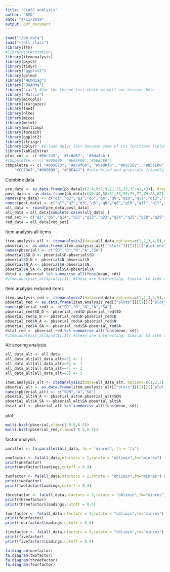 ```yaml
---
title: "CLASS analysis"
author: "BVD"
date: "4/11/2019"
output: pdf_document
---
```


```r
load("~/pb_data")
load("~/all_class")
library(ltm)
#library(GPArotation)
library(itemanalysis)
library(psych)
library(tidyr)
library("ggplot2")
library(gvlma)
library("HLMdiag")
library("DHARMa")
library("car") #for the Levene test which we will not discuss here
library("Matrix")
library(mitools)
library(stargazer)
library(lme4)
library(nlme)
library(mice)
library(mitml)
library(multcomp)
library(foreach)
library(ggplot2)
library(stringr)
library(dplyr)  #I load dplyr last because some of its functions (select) will be masked by plyr and it is a PITA to debug
library(kableExtra)
plot_col <- c('#66c2a5', '#fc8d62', '#8da0cb')
#cbbpalette <- c('#000000','#E69F00','#56B4E9')
cbbpalette <- c( "#009E73", "#e79f00", "#9ad0f3", "#0072B2", "#D55E00", 
    "#CC79A7","#000000", "#F0E442") #colorblind and grayscale friendly.
```

Combine data

```r
pre_data <- as.data.frame(pb_data[c(2:4,6:7,9,11:31,33,35:41,43)], drop=false)
post_data <- as.data.frame(pb_data[c(46:48,50:51,53,55:75,77,79:85,87)], drop=false)
names(pre_data) <- c("q1","q2","q3","q5","q6","q8","q10","q11","q12","q13","q14","q15","q16","q17","q18","q19","q20","q21","q22","q23","q24","q25","q26","q27","q28","q29","q30","q32","q34","q35","q36","q37","q38","q39","q40","q42")
names(post_data) <- c("q1","q2","q3","q5","q6","q8","q10","q11","q12","q13","q14","q15","q16","q17","q18","q19","q20","q21","q22","q23","q24","q25","q26","q27","q28","q29","q30","q32","q34","q35","q36","q37","q38","q39","q40","q42")
all_data <- rbind(pre_data,post_data)
all_data = all_data[complete.cases(all_data),]
red_set <- c("q3","q5","q14","q21","q22","q23","q24","q25","q28","q29","q30","q32","q34","q37","q40")
red_data = all_data[red_set]
```

Item analysis all items
```r
item.analysis_all <- itemanalysis2(data=all_data,options=c(1,2,3,4,5),ngroup=37,correction=TRUE)
pbserial <- as.data.frame(item.analysis_all[["plots"]][[1]][["plot_env"]][["dist.disc"]])
names(pbserial) <- c("SD","D","N","A","SA")
pbserial$SD_D <- pbserial$D-pbserial$SD
pbserial$D_N <- pbserial$N-pbserial$D
pbserial$N_A <- pbserial$A-pbserial$N
pbserial$A_SA <- pbserial$SA-pbserial$A
dstat <- pbserial %>% summarise_all(funs(mean, sd))
#item.analysis_all$plots[[1]] #these are interesting. Similar to item difficulty plots
```

Item analysis reduced items
```r
item.analysis_red <- itemanalysis2(data=red_data,options=c(1,2,3,4,5),ngroup=37,correction=TRUE)
pbserial_red <- as.data.frame(item.analysis_red[["plots"]][[1]][["plot_env"]][["dist.disc"]])
names(pbserial_red) <- c("SD","D","N","A","SA")
pbserial_red$SD_D <- pbserial_red$D-pbserial_red$SD
pbserial_red$D_N <- pbserial_red$N-pbserial_red$D
pbserial_red$N_A <- pbserial_red$A-pbserial_red$N
pbserial_red$A_SA <- pbserial_red$SA-pbserial_red$A
dstat_red <- pbserial_red %>% summarise_all(funs(mean, sd))
#item.analysis_all$plots[[1]] #these are interesting. Similar to item difficulty plots
```

Alt scoring analysis
```r
all_data_alt <- all_data
all_data_alt[all_data_alt==2] <- 1
all_data_alt[all_data_alt==3] <- 1
all_data_alt[all_data_alt==4] <- 2
all_data_alt[all_data_alt==5] <- 3

item.analysis_alt <- itemanalysis2(data=all_data_alt, options=c(1,2,3),ngroup=37,correction=TRUE)
pbserial_alt <- as.data.frame(item.analysis_alt[["plots"]][[1]][["plot_env"]][["dist.disc"]])
names(pbserial_alt) <- c("SDN","A","SA")
pbserial_alt$N_A <- pbserial_alt$A-pbserial_alt$SDN
pbserial_alt$A_SA <- pbserial_alt$SA-pbserial_alt$A
dstat_alt <- pbserial_alt %>% summarise_all(funs(mean, sd))
```

plot
```r
multi.hist(pbserial,xlim=c(-0.5,0.5))
multi.hist(pbserial_red,xlim=c(-0.5,0.5))
```

factor analysis
```r
parallel <- fa.parallel(all_data, fm = 'minres', fa = 'fa')

onefactor <- fa(all_data,nfactors = 1,rotate = "oblimin",fm="minres")
print(onefactor)
print(onefactor$loadings,cutoff = 0.4)

twofactor <- fa(all_data,nfactors = 2,rotate = "oblimin",fm="minres") #Looks like the best most simple model (variance explained and questions maintained)
print(twofactor)
print(twofactor$loadings,cutoff = 0.4)

threefactor <- fa(all_data,nfactors = 3,rotate = "oblimin",fm="minres")
print(threefactor)
print(threefactor$loadings,cutoff = 0.4)

fourfactor <- fa(all_data,nfactors = 4,rotate = "oblimin",fm="minres")
print(fourfactor)
print(fourfactor$loadings,cutoff = 0.4)

fivefactor <- fa(all_data,nfactors = 5,rotate = "oblimin",fm="minres")
print(fivefactor)
print(fivefactor$loadings,cutoff = 0.4)

fa.diagram(onefactor)
fa.diagram(twofactor)
fa.diagram(threefactor)
fa.diagram(fourfactor)
```
